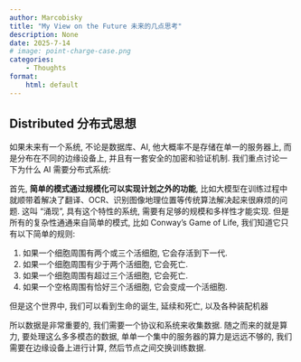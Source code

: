 ```yaml
---
author: Marcobisky
title: "My View on the Future 未来的几点思考"
description: None
date: 2025-7-14
# image: point-charge-case.png
categories:
    - Thoughts
format: 
    html: default
---
```


## Distributed 分布式思想

如果未来有一个系统, 不论是数据库、AI, 他大概率不是存储在单一的服务器上, 而是分布在不同的边缘设备上, 并且有一套安全的加密和验证机制. 我们重点讨论一下为什么 AI 需要分布式系统:

首先, **简单的模式通过规模化可以实现计划之外的功能**, 比如大模型在训练过程中就顺带着解决了翻译、OCR、识别图像地理位置等传统算法解决起来很麻烦的问题. 这叫 “涌现”, 具有这个特性的系统, 需要有足够的规模和多样性才能实现. 但是所有的复杂性通通来自简单的模式, 比如 Conway's Game of Life, 我们知道它只有以下简单的规则:

1. 如果一个细胞周围有两个或三个活细胞, 它会存活到下一代.
2. 如果一个细胞周围有少于两个活细胞, 它会死亡.
3. 如果一个细胞周围有超过三个活细胞, 它会死亡.
4. 如果一个空格周围有恰好三个活细胞, 它会变成一个活细胞.

但是这个世界中, 我们可以看到生命的诞生, 延续和死亡, 以及各种装配机器


所以数据是非常重要的, 我们需要一个协议和系统来收集数据. 随之而来的就是算力, 要处理这么多多模态的数据, 单单一个集中的服务器的算力是远远不够的, 我们需要在边缘设备上进行计算, 然后节点之间交换训练数据.